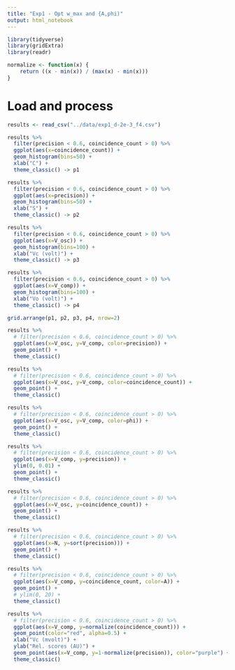 ```yaml
---
title: "Exp1 - Opt w_max and {A,phi)"
output: html_notebook
---
```


```r
library(tidyverse)
library(gridExtra)
library(readr)

normalize <- function(x) {
    return ((x - min(x)) / (max(x) - min(x)))
}
```

# Load and process

```r
results <- read_csv("../data/exp1_d-2e-3_f4.csv")
```

```r
results %>% 
  filter(precision < 0.6, coincidence_count > 0) %>%
  ggplot(aes(x=coincidence_count)) +
  geom_histogram(bins=50) + 
  xlab("C") +
  theme_classic() -> p1

results %>% 
  filter(precision < 0.6, coincidence_count > 0) %>%
  ggplot(aes(x=precision)) +
  geom_histogram(bins=50) + 
  xlab("S") +
  theme_classic() -> p2

results %>% 
  filter(precision < 0.6, coincidence_count > 0) %>%
  ggplot(aes(x=V_osc)) +
  geom_histogram(bins=100) +
  xlab("Vc (volt)") +
  theme_classic() -> p3

results %>% 
  filter(precision < 0.6, coincidence_count > 0) %>%
  ggplot(aes(x=V_comp)) +
  geom_histogram(bins=100) +
  xlab("Vo (volt)") +
  theme_classic() -> p4

grid.arrange(p1, p2, p3, p4, nrow=2)
```


```r
results %>% 
  # filter(precision < 0.6, coincidence_count > 0) %>%
  ggplot(aes(x=V_osc, y=V_comp, color=precision)) +
  geom_point() + 
  theme_classic()
```

```r
results %>% 
  # filter(precision < 0.6, coincidence_count > 0) %>%
  ggplot(aes(x=V_osc, y=V_comp, color=coincidence_count)) +
  geom_point() + 
  theme_classic()
```
```r
results %>% 
  # filter(precision < 0.6, coincidence_count > 0) %>%
  ggplot(aes(x=V_osc, y=V_comp, color=phi)) +
  geom_point() + 
  theme_classic()
```
```r
results %>% 
  # filter(precision < 0.6, coincidence_count > 0) %>%
  ggplot(aes(x=V_comp, y=precision)) +
  ylim(0, 0.01) +
  geom_point() + 
  theme_classic()
```

```r
results %>% 
  # filter(precision < 0.6, coincidence_count > 0) %>%
  ggplot(aes(x=V_osc, y=coincidence_count)) +
  geom_point() + 
  theme_classic()
```

```r
results %>% 
  # filter(precision < 0.6, coincidence_count > 0) %>%
  ggplot(aes(x=N, y=sort(precision))) +
  geom_point() + 
  theme_classic()
```

```r
results %>% 
  # filter(precision < 0.6, coincidence_count > 0) %>%
  ggplot(aes(x=V_comp, y=coincidence_count, color=A)) +
  geom_point() + 
  # ylim(0, 20) +
  theme_classic()
```


```r
results %>% 
  # filter(precision < 0.6, coincidence_count > 0) %>%
  ggplot(aes(x=V_comp, y=normalize(coincidence_count))) +
  geom_point(color="red", alpha=0.5) + 
  xlab("Vc (mvolt)") +
  ylab("Rel. scores (AU)") +
  geom_point(aes(x=V_comp, y=1-normalize(precision)), color="purple") + 
  theme_classic()
```
